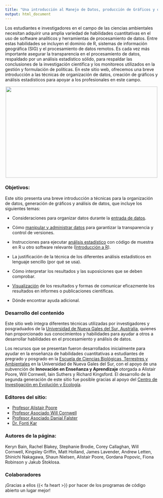 ```yaml
---
title: "Una introducción al Manejo de Datos, producción de Gráficos y desarrollo de Análisis Estadístico en Ciencias Ambientales"
output: html_document
---
```


Los estudiantes e investigadores en el campo de las ciencias ambientales necesitan adquirir una amplia variedad de habilidades cuantitativas en el uso de software analíticos y herramientas de procesamiento de datos. Entre estas habilidades se incluyen el dominio de R, sistemas de información geográfica (SIG) y el procesamiento de datos remotos. Es cada vez más importante asegurar la transparencia en el procesamiento de datos, respaldado por un análisis estadístico sólido, para respaldar las conclusiones de la investigación científica y los monitoreos utilizados en la gestión y formulación de políticas. En este sitio web, ofrecemos una breve introducción a las técnicas de organización de datos, creación de gráficos y análisis estadísticos para apoyar a los profesionales en este campo.

<center>
   <img src="images/DSC06364.jpg" style="width:500px; height:300px;"/>
</center>

### Objetivos:

Este sitio presenta una breve introducción a técnicas para la organización de datos, generación de gráficos y análisis de datos, que incluye los siguientes temas:

- Consideraciones para organizar datos durante la [entrada de datos](/getting-started-with-r/data-entry/).

- Cómo [manipular y administrar datos](/data-manipulation/) para garantizar la transparencia y control de versiones.

- Instrucciones para ejecutar [análisis estadístico](/statistics/) con código de muestra en R u otro software relevante ([Introducción a R](/getting-started-with-r/)).

- La justificación de la técnica de los diferentes análisis estadísticos en lenguaje sencillo (por qué se usa).

- Cómo interpretar los resultados y las suposiciones que se deben comprobar.

- [Visualización](/graphics/) de los resultados y formas de comunicar eficazmente los resultados en informes o publicaciones científicas.

- Dónde encontrar ayuda adicional.

### Desarrollo del contenido

Este sitio web integra diferentes técnicas utilizadas por investigadores y posgraduados de la [Universidad de Nueva Gales del Sur, Australia](https://www.unsw.edu.au/), quienes han proporcionado sus conocimientos y habilidades para ayudar a otros a desarrollar habilidades en el procesamiento y análisis de datos.

Los recursos que se presentan fueron desarrollados inicialmente para ayudar en la enseñanza de habilidades cuantitativas a estudiantes de pregrado y posgrado en la [Escuela de Ciencias Biológicas, Terrestres y Ambientales](http://www.bees.unsw.edu.au/) en la Universidad de Nueva Gales del Sur, con el apoyo de una subvención de **Innovación en Enseñanza y Aprendizaje** otorgada a Alistair Poore, Will Cornwell, Iain Suthers y Richard Kingsford. El desarrollo de la segunda generación de este sitio fue posible gracias al apoyo del [Centro de Investigación en Evolución y Ecología](http://www.eerc.unsw.edu.au/).

### **Editores del sitio:**

- [Profesor Alistair Poore](https://alistairpoore.org)
- [Profesor Asociado Will Cornwell](http://willcornwell.org/)
- [Profesor Asociado Danial Falster](https://danielfalster.com/)
- [Dr. Fonti Kar](https://fontikar.wordpress.com/)

### **Autores de la página:** 

Keryn Bain, Rachel Blakey, Stephanie Brodie, Corey Callaghan, Will Cornwell, Kingsley Griffin, Matt Holland, James Lavender, Andrew Letten, Shinichi Nakagawa, Shaun Nielsen, Alistair Poore, Gordana Popovic, Fiona Robinson y Jakub Stoklosa.

### **Colaboradores**

¡Gracias a ellos {{< fa heart >}} por hacer de los programas de código abierto un lugar mejor!
